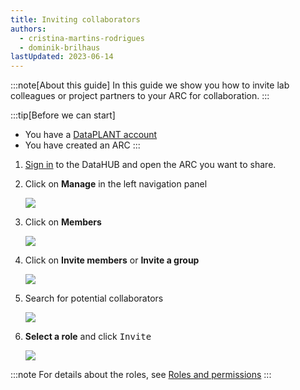 ```yaml
---
title: Inviting collaborators
authors: 
  - cristina-martins-rodrigues
  - dominik-brilhaus
lastUpdated: 2023-06-14
---
```



:::note[About this guide]
In this guide we show you how to invite lab colleagues or project partners to your ARC for collaboration.
:::

:::tip[Before we can start]
- You have a [DataPLANT account](https://register.nfdi4plants.org)
- You have created an ARC
:::

<Steps>

1. [Sign in](https://auth.nfdi4plants.org/realms/dataplant/login-actions/registration?client_id=account&tab_id=4bQkU161waI) to the DataHUB and open the ARC you want to share.

2. Click on **Manage** in the left navigation panel

    ![](@images/datahub/datahub-members-seq2.png)

1. Click on **Members**

    ![](@images/datahub/datahub-members-seq3.png)

4. Click on **Invite members** or **Invite a group**

    ![](@images/datahub/datahub-members-seq4.png)

5. Search for potential collaborators

    ![](@images/datahub/datahub-members-seq5.png)

6. **Select a role** and click <kbd>Invite</kbd>

    ![](@images/datahub/datahub-members-seq6.png)

</Steps>


:::note
For details about the roles, see [Roles and permissions](../datahub-working-together#roles-and-permissions)
:::

